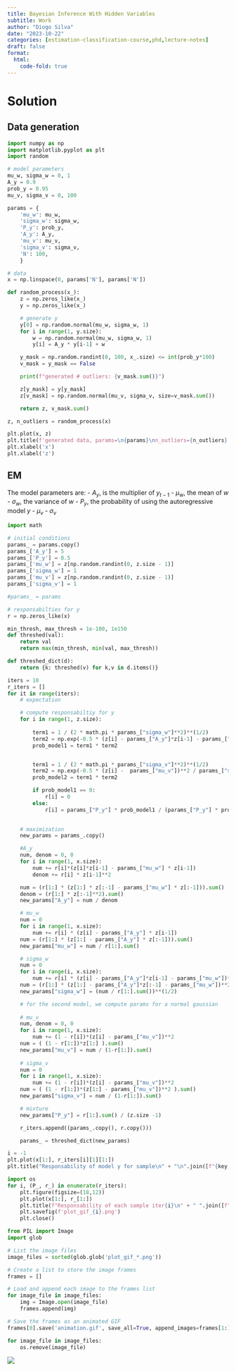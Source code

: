 ```yaml
---
title: Bayesian Inference With Hidden Variables
subtitle: Work
author: "Diogo Silva"
date: "2023-10-22"
categories: [estimation-classification-course,phd,lecture-notes]
draft: false
format:
  html:
    code-fold: true
---
```






# Solution

## Data generation

```python
import numpy as np
import matplotlib.pyplot as plt
import random

# model parameters
mu_w, sigma_w = 0, 1
A_y = 0.9
prob_y = 0.95
mu_v, sigma_v = 0, 100

params = {
    'mu_w': mu_w,
    'sigma_w': sigma_w,
    'P_y': prob_y,
    'A_y': A_y,
    'mu_v': mu_v,
    'sigma_v': sigma_v,
    'N': 100,
    }

# data
x = np.linspace(0, params['N'], params['N'])

def random_process(x_):
    z = np.zeros_like(x_)
    y = np.zeros_like(x_)

    # generate y
    y[0] = np.random.normal(mu_w, sigma_w, 1)
    for i in range(1, y.size):
        w = np.random.normal(mu_w, sigma_w, 1)
        y[i] = A_y * y[i-1] + w

    y_mask = np.random.randint(0, 100, x_.size) <= int(prob_y*100)
    v_mask = y_mask == False

    print(f"generated # outliers: {v_mask.sum()}")

    z[y_mask] = y[y_mask]
    z[v_mask] = np.random.normal(mu_v, sigma_v, size=v_mask.sum())

    return z, v_mask.sum()

z, n_outliers = random_process(x)

plt.plot(x, z)
plt.title(f'generated data, params=\n{params}\nn_outliers={n_outliers}')
plt.xlabel('x')
plt.xlabel('z')
```

## EM

The model parameters are:
- $A_y$, is the multiplier of $y_{t-1}$
- $\mu_w$, the mean of $w$
- $\sigma_w$, the variance of $w$
- $P_y$, the probability of using the autoregressive model $y$
- $\mu_v$
- $\sigma_v$

```python
import math

# initial conditions
params_ = params.copy()
params_['A_y'] = 5
params_['P_y'] = 0.5
params_['mu_w'] = z[np.random.randint(0, z.size - 1)]
params_['sigma_w'] = 1
params_['mu_v'] = z[np.random.randint(0, z.size - 1)]
params_['sigma_v'] = 1

#params_ = params

# responsabilties for y
r = np.zeros_like(x)

```

```python
min_thresh, max_thresh = 1e-100, 1e150
def threshed(val):
    return val
    return max(min_thresh, min(val, max_thresh))

def threshed_dict(d):
    return {k: threshed(v) for k,v in d.items()}

iters = 10
r_iters = []
for it in range(iters):
    # expectation

    # compute responsabiltiy for y
    for i in range(1, z.size):
        
        term1 = 1 / (2 * math.pi * params_["sigma_w"]**2)**(1/2)
        term2 = np.exp(-0.5 * (z[i] - params_["A_y"]*z[i-1] - params_["mu_w"])**2 / params_["sigma_w"]**2)
        prob_model1 = term1 * term2


        term1 = 1 / (2 * math.pi * params_["sigma_v"]**2)**(1/2)
        term2 = np.exp(-0.5 * (z[i] -  params_["mu_v"])**2 / params_["sigma_v"]**2)
        prob_model2 = term1 * term2

        if prob_model1 == 0:
            r[i] = 0
        else:
            r[i] = params_["P_y"] * prob_model1 / (params_["P_y"] * prob_model1 + (1-params_["P_y"]) * prob_model2)

    
    # maximization
    new_params = params_.copy()

    #A_y
    num, denom = 0, 0
    for i in range(1, x.size):
        num += r[i]*(z[i]*z[i-1] - params_["mu_w"] * z[i-1])
        denom += r[i] * z[i-1]**2

    num = (r[1:] * (z[1:] * z[:-1] - params_["mu_w"] * z[:-1])).sum()
    denom = (r[1:] * z[:-1]**2).sum()
    new_params["A_y"] = num / denom

    # mu_w
    num = 0
    for i in range(1, x.size):
        num += r[i] * (z[i] - params_["A_y"] * z[i-1])
    num = (r[1:] * (z[1:] - params_["A_y"] * z[:-1])).sum()
    new_params["mu_w"] = num / r[1:].sum()

    # sigma_w
    num = 0
    for i in range(i, x.size):
        num += r[i] * (z[i] - params_["A_y"]*z[i-1] - params_["mu_w"])**2
    num = (r[1:] * (z[1:] - params_["A_y"]*z[:-1] - params_["mu_w"])**2).sum()
    new_params["sigma_w"] = (num / r[1:].sum())**(1/2)

    # for the second model, we compute params for a normal gaussian
    
    # mu_v
    num, denom = 0, 0
    for i in range(1, x.size):
        num += (1 - r[i])*(z[i] - params_["mu_v"])**2
    num = ( (1 - r[1:])*z[1:] ).sum()
    new_params["mu_v"] = num / (1-r[1:]).sum()
    
    # sigma_v
    num = 0
    for i in range(1, x.size):
        num += (1 - r[i])*(z[i] - params_["mu_v"])**2
    num = ( (1 - r[1:])*(z[1:] - params_["mu_v"])**2 ).sum()
    new_params["sigma_v"] = num / (1-r[1:]).sum()

    # mixture
    new_params["P_y"] = r[1:].sum() / (z.size -1)

    r_iters.append((params_.copy(), r.copy()))

    params_ = threshed_dict(new_params)

i = -1
plt.plot(x[1:], r_iters[i][1][1:])
plt.title("Responsability of model y for sample\n" + "\n".join([f"{key, val}" for key, val in r_iters[i][0].items()]))
```


```python
import os
for i, (P_, r_) in enumerate(r_iters):
    plt.figure(figsize=(18,12))
    plt.plot(x[1:], r_[1:])
    plt.title(f"Responsability of each sample iter{i}\n" + " ".join([f"{key, val}" for key, val in P_.items()]))
    plt.savefig(f'plot_gif_{i}.png')
    plt.close()

from PIL import Image
import glob

# List the image files
image_files = sorted(glob.glob('plot_gif_*.png'))

# Create a list to store the image frames
frames = []

# Load and append each image to the frames list
for image_file in image_files:
    img = Image.open(image_file)
    frames.append(img)

# Save the frames as an animated GIF
frames[0].save('animation.gif', save_all=True, append_images=frames[1:], duration=2000, loop=0)

for image_file in image_files:
    os.remove(image_file)
```

![](animation.gif)